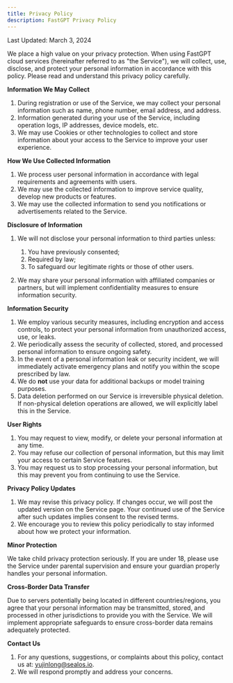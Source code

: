 ```yaml
---
title: Privacy Policy
description: FastGPT Privacy Policy
---
```


Last Updated: March 3, 2024

We place a high value on your privacy protection. When using FastGPT cloud services (hereinafter referred to as "the Service"), we will collect, use, disclose, and protect your personal information in accordance with this policy. Please read and understand this privacy policy carefully.

**Information We May Collect**

1. During registration or use of the Service, we may collect your personal information such as name, phone number, email address, and address.
2. Information generated during your use of the Service, including operation logs, IP addresses, device models, etc.
3. We may use Cookies or other technologies to collect and store information about your access to the Service to improve your user experience.

**How We Use Collected Information**

1. We process user personal information in accordance with legal requirements and agreements with users.
2. We may use the collected information to improve service quality, develop new products or features.
3. We may use the collected information to send you notifications or advertisements related to the Service.

**Disclosure of Information**

1. We will not disclose your personal information to third parties unless:

   1. You have previously consented;
   2. Required by law;
   3. To safeguard our legitimate rights or those of other users.

2. We may share your personal information with affiliated companies or partners, but will implement confidentiality measures to ensure information security.

**Information Security**

1. We employ various security measures, including encryption and access controls, to protect your personal information from unauthorized access, use, or leaks.
2. We periodically assess the security of collected, stored, and processed personal information to ensure ongoing safety.
3. In the event of a personal information leak or security incident, we will immediately activate emergency plans and notify you within the scope prescribed by law.
4. We do **not** use your data for additional backups or model training purposes.
5. Data deletion performed on our Service is irreversible physical deletion. If non-physical deletion operations are allowed, we will explicitly label this in the Service.

**User Rights**

1. You may request to view, modify, or delete your personal information at any time.
2. You may refuse our collection of personal information, but this may limit your access to certain Service features.
3. You may request us to stop processing your personal information, but this may prevent you from continuing to use the Service.

**Privacy Policy Updates**

1. We may revise this privacy policy. If changes occur, we will post the updated version on the Service page. Your continued use of the Service after such updates implies consent to the revised terms.
2. We encourage you to review this policy periodically to stay informed about how we protect your information.

**Minor Protection**

We take child privacy protection seriously. If you are under 18, please use the Service under parental supervision and ensure your guardian properly handles your personal information.

**Cross-Border Data Transfer**

Due to servers potentially being located in different countries/regions, you agree that your personal information may be transmitted, stored, and processed in other jurisdictions to provide you with the Service. We will implement appropriate safeguards to ensure cross-border data remains adequately protected.

**Contact Us**

1. For any questions, suggestions, or complaints about this policy, contact us at: yujinlong@sealos.io.
2. We will respond promptly and address your concerns.
